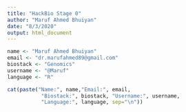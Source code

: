 ```yaml
---
title: "HackBio Stage 0"
author: "Maruf Ahmed Bhuiyan"
date: "8/3/2020"
output: html_document
---
```


```r
name <- "Maruf Ahmed Bhuiyan"
email <- "dr.marufahmed89@gmail.com"
biostack <- "Genomics"
username <- "@Maruf"
language <- "R"

cat(paste("Name:", name,"Email:", email, 
           "Biostack:", biostack, "Username:", username,
           "Language:", language, sep="\n"))

```

